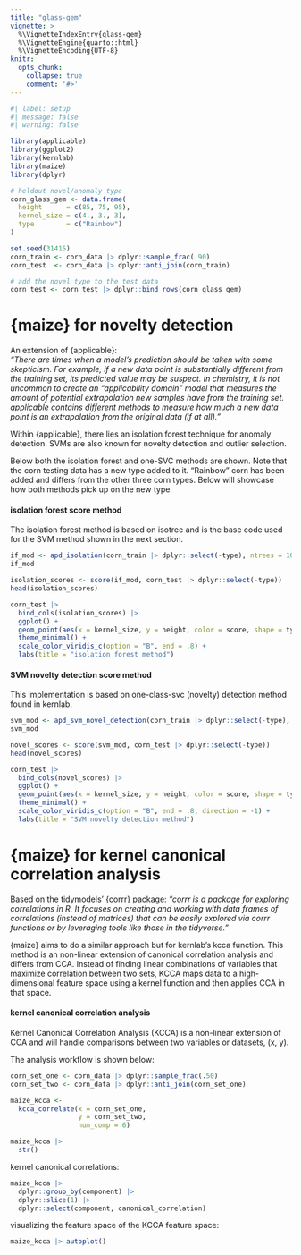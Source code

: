 ```yaml
---
title: "glass-gem"
vignette: >
  %\VignetteIndexEntry{glass-gem}
  %\VignetteEngine{quarto::html}
  %\VignetteEncoding{UTF-8}
knitr:
  opts_chunk:
    collapse: true
    comment: '#>'
---
```


```r
#| label: setup
#| message: false
#| warning: false

library(applicable)
library(ggplot2)
library(kernlab)
library(maize)
library(dplyr)

# heldout novel/anomaly type 
corn_glass_gem <- data.frame(
  height      = c(85, 75, 95),
  kernel_size = c(4., 3., 3),
  type        = c("Rainbow")
)

set.seed(31415)
corn_train <- corn_data |> dplyr::sample_frac(.90)
corn_test  <- corn_data |> dplyr::anti_join(corn_train)

# add the novel type to the test data
corn_test <- corn_test |> dplyr::bind_rows(corn_glass_gem)
```


# {maize} for novelty detection  

An extension of {applicable}:  
*"There are times when a model’s prediction should be taken with some skepticism. For example, if a new data point is substantially different from the training set, its predicted value may be suspect. In chemistry, it is not uncommon to create an “applicability domain” model that measures the amount of potential extrapolation new samples have from the training set. applicable contains different methods to measure how much a new data point is an extrapolation from the original data (if at all)."*   

Within {applicable}, there lies an isolation forest technique for anomaly detection. SVMs are also known for novelty detection and outlier selection. 


Below both the isolation forest and one-SVC methods are shown. Note that the corn testing data has a new type added to it. "Rainbow" corn has been added and differs from the other three corn types. Below will showcase how both methods pick up on the new type.

#### isolation forest score method

The isolation forest method is based on isotree and is the base code used for the SVM method shown in the next section.

```r
if_mod <- apd_isolation(corn_train |> dplyr::select(-type), ntrees = 10, nthreads = 1)
if_mod

isolation_scores <- score(if_mod, corn_test |> dplyr::select(-type))
head(isolation_scores)
```


```r
corn_test |>
  bind_cols(isolation_scores) |> 
  ggplot() + 
  geom_point(aes(x = kernel_size, y = height, color = score, shape = type)) +
  theme_minimal() +
  scale_color_viridis_c(option = "B", end = .8) +
  labs(title = "isolation forest method")
```

#### SVM novelty detection score method

This implementation is based on one-class-svc (novelty) detection method found in kernlab. 

```r

svm_mod <- apd_svm_novel_detection(corn_train |> dplyr::select(-type), kernel = "rbfdot", nu = .1)
svm_mod

novel_scores <- score(svm_mod, corn_test |> dplyr::select(-type))
head(novel_scores)
```


```r
corn_test |>
  bind_cols(novel_scores) |> 
  ggplot() + 
  geom_point(aes(x = kernel_size, y = height, color = score, shape = type)) +
  theme_minimal() +
  scale_color_viridis_c(option = "B", end = .8, direction = -1) +
  labs(title = "SVM novelty detection method")
```

# {maize} for kernel canonical correlation analysis

Based on the tidymodels' {corrr} package:
*"corrr is a package for exploring correlations in R. It focuses on creating and working with data frames of correlations (instead of matrices) that can be easily explored via corrr functions or by leveraging tools like those in the tidyverse."*

{maize} aims to do a similar approach but for kernlab's kcca function. This method is an non-linear extension of canonical correlation analysis and differs from CCA. Instead of finding linear combinations of variables that maximize correlation between two sets, KCCA maps data to a high-dimensional feature space using a kernel function and then applies CCA in that space.

#### kernel canonical correlation analysis

Kernel Canonical Correlation Analysis (KCCA) is a non-linear extension of CCA and will handle comparisons between two variables or datasets, (x, y). 

The analysis workflow is shown below:

```r
corn_set_one <- corn_data |> dplyr::sample_frac(.50)
corn_set_two <- corn_data |> dplyr::anti_join(corn_set_one)

maize_kcca <- 
  kcca_correlate(x = corn_set_one, 
                 y = corn_set_two, 
                 num_comp = 6)

maize_kcca |>
  str()
```

kernel canonical correlations:
```r
maize_kcca |>
  dplyr::group_by(component) |>
  dplyr::slice(1) |>
  dplyr::select(component, canonical_correlation)
```

visualizing the feature space of the KCCA feature space:
```r
maize_kcca |> autoplot()
```

